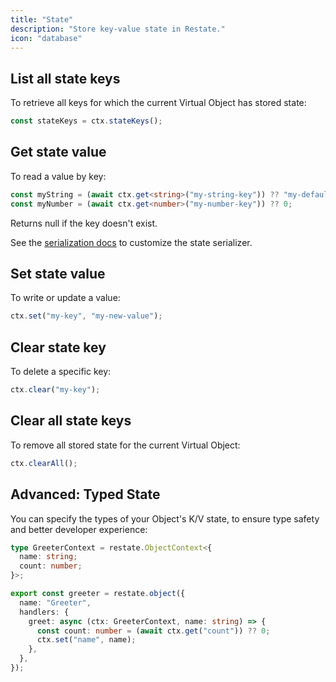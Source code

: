 ```yaml
---
title: "State"
description: "Store key-value state in Restate."
icon: "database"
---
```



<StateIntro/>

## List all state keys
To retrieve all keys for which the current Virtual Object has stored state:

```typescript {"CODE_LOAD::ts/src/develop/state.ts#statekeys"} 
const stateKeys = ctx.stateKeys();
```

## Get state value
To read a value by key:

```typescript {"CODE_LOAD::ts/src/develop/state.ts#get"} 
const myString = (await ctx.get<string>("my-string-key")) ?? "my-default";
const myNumber = (await ctx.get<number>("my-number-key")) ?? 0;
```
Returns null if the key doesn't exist.

See the [serialization docs](/develop/ts/serialization) to customize the state serializer.

## Set state value
To write or update a value:

```typescript {"CODE_LOAD::ts/src/develop/state.ts#set"} 
ctx.set("my-key", "my-new-value");
```

## Clear state key
To delete a specific key:

```typescript {"CODE_LOAD::ts/src/develop/state.ts#clear"} 
ctx.clear("my-key");
```

## Clear all state keys

To remove all stored state for the current Virtual Object:

```typescript {"CODE_LOAD::ts/src/develop/state.ts#clear_all"} 
ctx.clearAll();
```

<StateLazy/>

## Advanced: Typed State

You can specify the types of your Object's K/V state, to ensure type safety and better developer experience:

```typescript {"CODE_LOAD::ts/src/develop/state.ts#typed_state"} 
type GreeterContext = restate.ObjectContext<{
  name: string;
  count: number;
}>;

export const greeter = restate.object({
  name: "Greeter",
  handlers: {
    greet: async (ctx: GreeterContext, name: string) => {
      const count: number = (await ctx.get("count")) ?? 0;
      ctx.set("name", name);
    },
  },
});
```